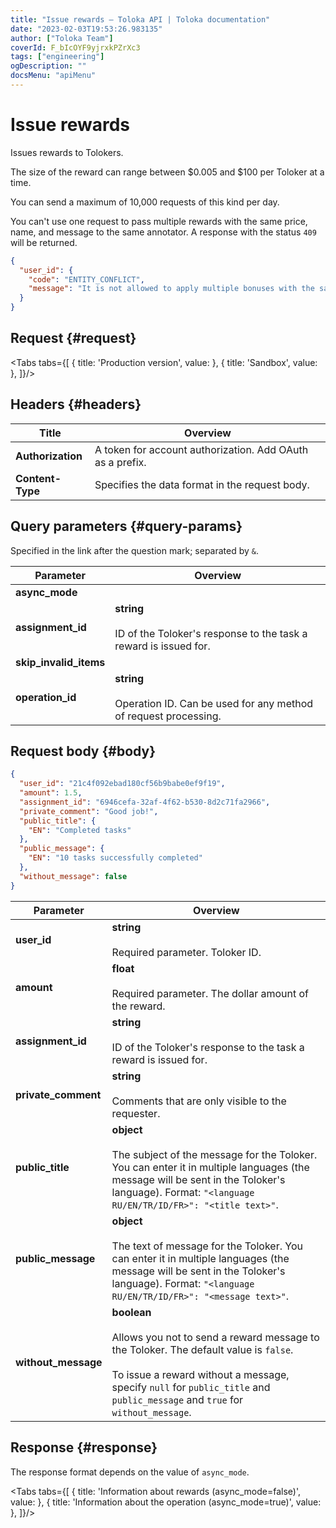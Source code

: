 ```yaml
---
title: "Issue rewards — Toloka API | Toloka documentation"
date: "2023-02-03T19:53:26.983135"
author: ["Toloka Team"]
coverId: F_bIcOYF9yjrxkPZrXc3
tags: ["engineering"]
ogDescription: ""
docsMenu: "apiMenu"
---
```



# Issue rewards

<Announce/>

Issues rewards to Tolokers.

The size of the reward can range between $0.005 and $100 per Toloker at a time.

<Note mode="restriction" title="Restriction">

You can send a maximum of 10,000 requests of this kind per day.

</Note>

You can't use one request to pass multiple rewards with the same price, name, and message to the same annotator. A response with the status `409` will be returned.

<Cut title="Sample error with HTTP status code 409">

```json
{
  "user_id": {
    "code": "ENTITY_CONFLICT",
    "message": "It is not allowed to apply multiple bonuses with the same amount, title, message and comment to same user in single operation"
  }
}
```

</Cut>

## Request {#request}

<Tabs tabs={[
  { title: 'Production version', value: <CreateBonusList1/> },
  { title: 'Sandbox', value: <CreateBonusList2/> },
]}/>

## Headers {#headers}

Title | Overview
----- | -----
**Authorization** | A token for account authorization. Add OAuth as a prefix. ||
**Content-Type** | Specifies the data format in the request body.

## Query parameters {#query-params}

Specified in the link after the question mark; separated by `&`.

Parameter | Overview
----- | -----
**async_mode** | <CreateBonusTable1/>
**assignment_id** | **string**<br/><br/>ID of the Toloker's response to the task a reward is issued for.
**skip_invalid_items** | <CreateBonusTable2/>
**operation_id** | **string**<br/><br/>Operation ID. Can be used for any method of request processing.

## Request body {#body}

```json
{
  "user_id": "21c4f092ebad180cf56b9babe0ef9f19",
  "amount": 1.5,
  "assignment_id": "6946cefa-32af-4f62-b530-8d2c71fa2966",
  "private_comment": "Good job!",
  "public_title": {
    "EN": "Completed tasks"
  },
  "public_message": {
    "EN": "10 tasks successfully completed"
  },
  "without_message": false
}
```

Parameter | Overview
----- | -----
**user_id** | **string**<br/><br/>Required parameter. Toloker ID.
**amount** | **float**<br/><br/>Required parameter. The dollar amount of the reward.
**assignment_id** | **string**<br/><br/>ID of the Toloker's response to the task a reward is issued for.
**private_comment** | **string**<br/><br/>Comments that are only visible to the requester.
**public_title** | **object**<br/><br/>The subject of the message for the Toloker. You can enter it in multiple languages (the message will be sent in the Toloker's language). Format: `"<language RU/EN/TR/ID/FR>": "<title text>"`.
**public_message** | **object**<br/><br/>The text of message for the Toloker. You can enter it in multiple languages (the message will be sent in the Toloker's language). Format: `"<language RU/EN/TR/ID/FR>": "<message text>"`.
**without_message** | **boolean**<br/><br/>Allows you not to send a reward message to the Toloker. The default value is `false`.<br/><br/>To issue a reward without a message, specify `null` for `public_title` and `public_message` and `true` for `without_message`.

## Response {#response}

The response format depends on the value of `async_mode`.

<Tabs tabs={[
  { title: 'Information about rewards (async_mode=false)', value: <CreateBonusList3/> },
  { title: 'Information about the operation (async_mode=true)', value: <CreateBonusList4/> },
]}/>
